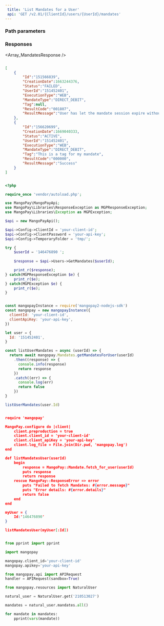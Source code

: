 ```yaml
---  
 title: 'List Mandates for a User'  
 api: 'GET /v2.01/{ClientId}/users/{UserId}/mandates'  
---  
```


  

### Path parameters  

<UserId />  

### Responses  

<AccordionGroup><Accordion title="200 ">  

<Array_MandatesResponse /></Accordion></AccordionGroup>  

<ResponseExample>  

```json 200   

[
    {
        "Id":"151566839",
        "CreationDate":1663244376,
        "Status":"FAILED",
        "UserId":"151452401",
        "ExecutionType":"WEB",
        "MandateType":"DIRECT_DEBIT",
        "Tag":null,
        "ResultCode":"001807",
        "ResultMessage":"User has let the mandate session expire without confirming"
    },
    {
        "Id":"156620699",
        "CreationDate":1669040333,
        "Status":"ACTIVE",
        "UserId":"151452401",
        "ExecutionType":"WEB",
        "MandateType":"DIRECT_DEBIT",
        "Tag":"This is a tag for my mandate",
        "ResultCode":"000000",
        "ResultMessage":"Success"
    }
]  

 ```  

</ResponseExample>  

<RequestExample>  
  
```php PHP  

<?php 

require_once 'vendor/autoload.php';

use MangoPay\MangoPayApi;
use MangoPay\Libraries\ResponseException as MGPResponseException;
use MangoPay\Libraries\Exception as MGPException;

$api = new MangoPayApi();

$api->Config->ClientId = 'your-client-id';
$api->Config->ClientPassword = 'your-api-key';
$api->Config->TemporaryFolder = 'tmp/';

try {
    $userId = '146476890 '; 
    
    $response = $api->Users->GetMandates($userId);

    print_r($response);
} catch(MGPResponseException $e) {
    print_r($e);
} catch(MGPException $e) {
    print_r($e);
}  
```  

  
```javascript NodeJS  

const mangopayInstance = require('mangopay2-nodejs-sdk')
const mangopay = new mangopayInstance({
  clientId: 'your-client-id',
  clientApiKey: 'your-api-key',
})

let user = {
  Id: '151452401',
}

const listUserMandates = async (userId) => {
  return await mangopay.Mandates.getMandatesForUser(userId)
    .then((response) => {
      console.info(response)
      return response
    })
    .catch((err) => {
      console.log(err)
      return false
    })
}

listUserMandates(user.Id)  
```  

  
```json REST  

require 'mangopay'

MangoPay.configure do |client|
    client.preproduction = true
    client.client_id = 'your-client-id'
    client.client_apiKey = 'your-api-key'
    client.log_file = File.join(Dir.pwd, 'mangopay.log')
end

def listMandatesUser(userId)
    begin
        response = MangoPay::Mandate.fetch_for_user(userId)
        puts response
        return response
    rescue MangoPay::ResponseError => error
        puts "Failed to fetch Mandates: #{error.message}"
        puts "Error details: #{error.details}"
        return false
    end
end

myUser = {
    Id:'146476890'
}

listMandatesUser(myUser[:Id])  
```  

  
```python Python  

from pprint import pprint

import mangopay

mangopay.client_id='your-client-id'
mangopay.apikey='your-api-key'

from mangopay.api import APIRequest
handler = APIRequest(sandbox=True)

from mangopay.resources import NaturalUser

natural_user = NaturalUser.get('210513027')

mandates = natural_user.mandates.all()

for mandate in mandates:
    pprint(vars(mandate))  
```  

  
</RequestExample>